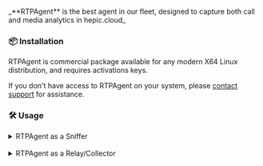 <br/>
 _**RTPAgent** is the best agent in our fleet, designed to capture both call and media analytics in hepic.cloud_


### <div id="Installation">📦️ Installation</div>

RTPAgent is commercial package available for any modern X64 Linux distribution, and requires activations keys.

If you don't have access to RTPAgent on your system, please [contact support](mailto:tickets@gigapipe.com) for assistance.


### <div id="Usage">🛠️ Usage</div>
<details>
<summary>RTPAgent as a Sniffer</summary>

_Capture IPv4/v6 SIP/ISUP and RTP/RTCP packets and send to relay/collector (HEPLIFY) which will ship these packets to hepic.cloud over secure TLS._

_Read HEPLIFY docs for installation and configurations._

RTPAgents will passively sniff and encapsulate for transport. Our engineers would love to assist you in making sure your traffic is correctly captured. 
Simply shoot us an email via [contact support](mailto:tickets@gigapipe.com).

_**Configure RTPAgent Transport**_

To configure RTPAgent, follow the below instructions.

The critical parameters are:

- **capture-host**: Your HEPLIFY endpoint goes here.

- **capture-port**: Leave this set to Port '9061'.

- **capture-proto**: Leave this set to 'tcp'.

- **capture-id**: An integer value that can identify the Agent that captured this traffic.

_**NOTE:** Parameters such as `capture-password` and `payload-compression` are currently only used in advanced deployments and can be ignored for standard setups._

The Agent transport configuration file is located at **/usr/local/rtpagent/etc/transport_hep.xml**:

```xml
<?xml version="1.0"?>
<document type="captagent_module/xml">
    <module name="transport_hep" description="HEP Protocol" serial="2014010402">
        <profile name="hepsocket" description="Transport HEP" enable="true" serial="2014010402">
            <settings>
                <param name="version" value="3"/>
                <param name="capture-host" value="<HEPLIFY ENDPOINT>"/>
                <param name="capture-password" value="myhep"/>
                <param name="capture-port" value="9061"/>
                <param name="capture-proto" value="tcp"/>
                <param name="capture-id" value="1234"/>
            </settings>
        </profile>
	</module>
</document>
```

>It is best practice to specify a unique ID for each RTPAgent instance, as this will allow engineers to identify the source of the captured sessions. The id is specified in the above example via the "capture-id" parameter and is an integer within the range of 1-68520.

Restart RTPAgent and monitor it's status to ensure it is up and running.
</details>
<br/>
<details>
<summary>RTPAgent as a Relay/Collector</summary>

> Ingest insecure HEP UDP/TCP packets and relay with secure TLS transport to hepic.cloud

You can also run RTPAgent as a "HEP Collector" service to ingest insecure HEP traffic from existing HEP Agents  _(ie: replacing a HOMER endpoint)_

Please ensure you have configured the RTPAgent transport (see 'RTPAgent as Sniffer' Section)

The Agent collector configuration file is located at **/usr/local/rtpagent/etc/socket_collector.xml**:

```xml
<?xml version="1.0"?>
<document type="captagent_module/xml">
    <module name="socket_collector" description="Collector Socket" serial="2014010402">
	<profile name="socketcollector" description="Collector local" enable="true" serial="2014010402">
	    <settings>
		<param name="host" value="0.0.0.0"/>
		<param name="port" value="9070"/>
		<param name="proto" value="udp"/>
		<param name="enable-hep" value="true"/>
		<param name="capture-plan" value="collector_hep_capture_plan.cfg"/>
	    </settings>
	</profile>
    </module>
</document>
```

Enable the module socket_collector also on rtpagent.xml, 
uncommenting the ``<load module="socket_collector" register="local"/> `` line, 
located at ``/usr/local/rtpagent/etc/rtpagent.xml``

```xml
<?xml version="1.0"?>
<document type="captagent/xml">
	<configuration name="core.conf" description="CORE Settings" serial="2014024212">
		<settings>
			<param name="debug" value="1" />
			<param name="version" value="2" />
			<param name="serial" value="2014056501" />
			<param name="uuid" value="00781a4a-5b69-11e4-9522-bb79a8fcf0f3" />
			<param name="daemon" value="false" />
			<param name="syslog" value="true" />
			<param name="node" value="node" />
			<param name="pid_file" value="/var/run/rtpagent.pid" />
			<param name="module_path" value="/usr/local/rtpagent/lib/rtpagent/modules" />
			<param name="module_include_path" value="/usr/local/rtpagent/etc/modules.d" />
			<param name="config_path" value="/usr/local/rtpagent/etc/" />
			<param name="capture_plans_path" value="/usr/local/rtpagent/etc/captureplans" />
			<param name="filter_plans_path" value="/usr/local/rtpagent/etc/filterplans" />
			<param name="backup" value="/usr/local/rtpagent/backup" />
			<param name="chroot" value="/var/lib/captagent" />
			<param name="license" value="0000-0000-0000-0000-0000-0000" />
		</settings>
	</configuration>
	<configuration name="modules.conf" description="Modules">
		<modules>
			<!-- utilities filter -->
			<!-- <load module="utility_filter" register="local"/> -->
			<!-- interface lic -->
			<!-- <load module="interface_lic" register="local"/> -->
			<!-- ANOTHER -->
			<!-- <load module="transport_json" register="local"/> -->
			<load module="transport_hep" register="local" />
			<!-- database -->
			<load module="database_hash" register="local" />
			<!-- <load module="database_li" register="local"/> -->
			<load module="database_rtp" register="local" />
			<!-- protocol (must be before socket) -->
			<load module="protocol_sip" register="local" />
			<!-- <load module="protocol_rtcp" register="local"/> -->
			<!-- <load module="protocol_ngcp" register="local"/> -->
			<!-- <load module="protocol_diameter" register="local"/> -->
			<!-- <load module="protocol_rtpproxy" register="local"/> -->
			<!-- <load module="protocol_rtsp" register="local"/> -->
			<load module="protocol_rtp" register="local" />
			<!-- socket -->
			<!-- <load module="socket_corelatus" register="local"/> -->
			<load module="socket_collector" register="local" />
			<!-- <load module="socket_raw" register="local"/> -->
			<load module="socket_pcap" register="local" />
			<!-- interface -->
			<load module="interface_http" register="local" />
		</modules>
	</configuration>
</document>
```
> Note: It is mandatory to load the protocol modules BEFORE the socket modules.

> Note: the collector method requires a working HEP/TLS transport configuration to relay HEP messages

Restart RTPAgent traffic sent to the RTPAgent will now be relayed via the transport defined in the step before.
</details>
